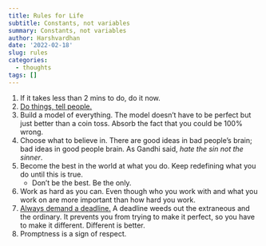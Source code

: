 ```yaml
---
title: Rules for Life
subtitle: Constants, not variables
summary: Constants, not variables
author: Harshvardhan
date: '2022-02-18'
slug: rules
categories:
  - thoughts
tags: []
---
```


1.  If it takes less than 2 mins to do, do it now.
2.  [Do things, tell people.](http://carl.flax.ie/dothingstellpeople.html)
3.  Build a model of everything. The model doesn't have to be perfect but just better than a coin toss. Absorb the fact that you could be 100% wrong.
4.  Choose what to believe in. There are good ideas in bad people's brain; bad ideas in good people brain. As Gandhi said, *hate the sin not the sinner*.
5.  Become the best in the world at what you do. Keep redefining what you do until this is true.
    -   Don't be the best. Be the only.
6.  Work as hard as you can. Even though who you work with and what you work on are more important than how hard you work.
7.  [Always demand a deadline.](https://kk.org/thetechnium/68-bits-of-unsolicited-advice/) A deadline weeds out the extraneous and the ordinary. It prevents you from trying to make it perfect, so you have to make it different. Different is better.
8.  Promptness is a sign of respect.
